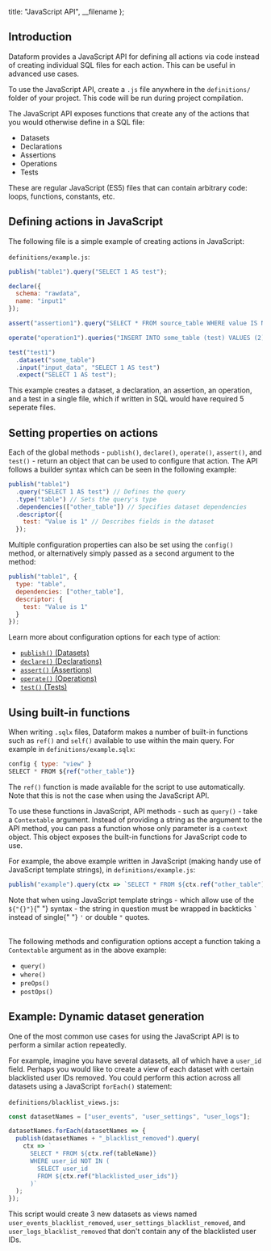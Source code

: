 
  title: "JavaScript API",
  __filename
};


## Introduction

Dataform provides a JavaScript API for defining all actions via code instead of creating individual SQL files for each action. This can be useful in advanced use cases.

To use the JavaScript API, create a `.js` file anywhere in the `definitions/` folder of your project. This code will be run during project compilation.

The JavaScript API exposes functions that create any of the actions that you would otherwise define in a SQL file:

- Datasets
- Declarations
- Assertions
- Operations
- Tests

These are regular JavaScript (ES5) files that can contain arbitrary code: loops, functions, constants, etc.

## Defining actions in JavaScript

The following file is a simple example of creating actions in JavaScript:

`definitions/example.js`:

```js
publish("table1").query("SELECT 1 AS test");

declare({
  schema: "rawdata",
  name: "input1"
});

assert("assertion1").query("SELECT * FROM source_table WHERE value IS NULL");

operate("operation1").queries("INSERT INTO some_table (test) VALUES (2)");

test("test1")
  .dataset("some_table")
  .input("input_data", "SELECT 1 AS test")
  .expect("SELECT 1 AS test");
```

This example creates a dataset, a declaration, an assertion, an operation, and a test in a single file, which if written in SQL would have required 5 seperate files.

## Setting properties on actions

Each of the global methods - `publish()`, `declare()`, `operate()`, `assert()`, and `test()` - return an object that can be used to configure that action. The API follows a builder syntax which can be seen in the following example:

```js
publish("table1")
  .query("SELECT 1 AS test") // Defines the query
  .type("table") // Sets the query's type
  .dependencies(["other_table"]) // Specifies dataset dependencies
  .descriptor({
    test: "Value is 1" // Describes fields in the dataset
  });
```

Multiple configuration properties can also be set using the `config()` method, or alternatively simply passed as a second argument to the method:

```js
publish("table1", {
  type: "table",
  dependencies: ["other_table"],
  descriptor: {
    test: "Value is 1"
  }
});
```

Learn more about configuration options for each type of action:

- [`publish()` (Datasets)](/guides/datasets)
- [`declare()` (Declarations)](/guides/declarations)
- [`assert()` (Assertions)](/guides/assertions)
- [`operate()` (Operations)](/guides/operations)
- [`test()` (Tests)](/guides/tests)

## Using built-in functions

When writing `.sqlx` files, Dataform makes a number of built-in functions such as `ref()` and `self()` available to use within the main query. For example in `definitions/example.sqlx`:

```js
config { type: "view" }
SELECT * FROM ${ref("other_table")}
```

The `ref()` function is made available for the script to use automatically. Note that this is not the case when using the JavaScript API.

To use these functions in JavaScript, API methods - such as `query()` - take a `Contextable` argument. Instead of providing a string as the argument to the API method,
you can pass a function whose only parameter is a `context` object. This object exposes the built-in functions for JavaScript code to use.

For example, the above example written in JavaScript (making handy use of JavaScript template strings), in `definitions/example.js`:

```js
publish("example").query(ctx => `SELECT * FROM ${ctx.ref("other_table")}`);
```

<div className="bp3-callout bp3-icon-info-sign bp3-intent-warning" markdown="1">
  Note that when using JavaScript template strings - which allow use of the <code>${"{}"}</code>{" "}
  syntax - the string in question must be wrapped in backticks <code>`</code> instead of single{" "}
  <code>'</code> or double <code>"</code> quotes.
</div>

<br />

The following methods and configuration options accept a function taking a `Contextable` argument as in the above example:

- `query()`
- `where()`
- `preOps()`
- `postOps()`

## Example: Dynamic dataset generation

One of the most common use cases for using the JavaScript API is to perform a similar action repeatedly.

For example, imagine you have several datasets, all of which have a `user_id` field. Perhaps you would like to create a view of each dataset with certain blacklisted user IDs removed.
You could perform this action across all datasets using a JavaScript `forEach()` statement:

`definitions/blacklist_views.js`:

```js
const datasetNames = ["user_events", "user_settings", "user_logs"];

datasetNames.forEach(datasetNames => {
  publish(datasetNames + "_blacklist_removed").query(
    ctx => `
      SELECT * FROM ${ctx.ref(tableName)}
      WHERE user_id NOT IN (
        SELECT user_id
        FROM ${ctx.ref("blacklisted_user_ids")}
      )`
  );
});
```

This script would create 3 new datasets as views named `user_events_blacklist_removed`, `user_settings_blacklist_removed`, and `user_logs_blacklist_removed` that don't contain any of the blacklisted user IDs.
